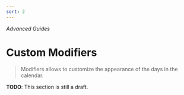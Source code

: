 ```yaml
---
sort: 2
---
```


_Advanced Guides_

# Custom Modifiers

> Modifiers allows to customize the appearance of the days in the calendar.

**TODO**: This section is still a draft.

